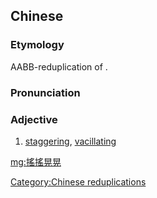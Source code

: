 {{also|摇摇晃晃}}
==Chinese==
{{zh-forms|s=摇摇晃晃}}

===Etymology===
AABB-reduplication of {{zh-l|搖晃}}.

===Pronunciation===
{{zh-pron
|m=yáoyáohuànghuàng
|c=jiu4 jiu4 fong2 fong2
|cat=a
}}

===Adjective===
{{zh-adj}}

# [[staggering]], [[vacillating]]

[[Category:Chinese reduplications]]

[[mg:搖搖晃晃]]